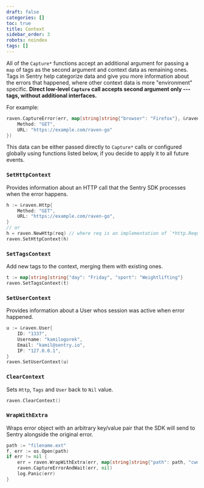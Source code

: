 ```yaml
---
draft: false
categories: []
toc: true
title: Context
sidebar_order: 3
robots: noindex
tags: []
---
```


All of the `Capture*` functions accept an additional argument for passing a `map` of tags as the second argument and context data as remaining ones.
Tags in Sentry help categorize data and give you more information about the errors that happened, where other context data is more "environment" specific.
**Direct low-level `Capture` call accepts second argument only --- tags, without additional interfaces.**

For example:

```go
raven.CaptureError(err, map[string]string{"browser": "Firefox"}, &raven.Http{
    Method: "GET",
    URL: "https://example.com/raven-go"
})
```

This data can be either passed directly to `Capture*` calls or configured globally using functions listed below, if you decide to apply it to all future events.

### `SetHttpContext`

Provides information about an HTTP call that the Sentry SDK processes when the error happens.

```go
h := &raven.Http{
    Method: "GET",
    URL: "https://example.com/raven-go",
}
// or
h = raven.NewHttp(req) // where req is an implementation of `*http.Request` interface
raven.SetHttpContext(h)
```

### `SetTagsContext`

Add new tags to the context, merging them with existing ones.

```go
t := map[string]string{"day": "Friday", "sport": "Weightlifting"}
raven.SetTagsContext(t)
```

### `SetUserContext`

Provides information about a User whos session was active when error happened.

```go
u := &raven.User{
    ID: "1337",
    Username: "kamilogorek",
    Email: "kamil@sentry.io",
    IP: "127.0.0.1",
}
raven.SetUserContext(u)
```

### `ClearContext`

Sets `Http`, `Tags` and `User` back to `Nil` value.

```go
raven.ClearContext()
```

### `WrapWithExtra`

Wraps error object with an arbitrary key/value pair that the SDK will send to Sentry alongside the original error.

```go
path := "filename.ext"
f, err := os.Open(path)
if err != nil {
    err = raven.WrapWithExtra(err, map[string]string{"path": path, "cwd": os.Getwd()}
    raven.CaptureErrorAndWait(err, nil)
    log.Panic(err)
}
```
